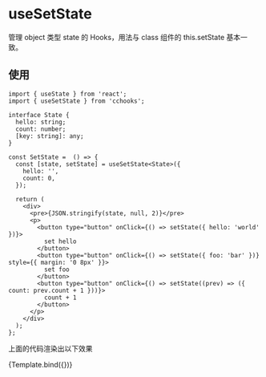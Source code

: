 
<Meta title="Hooks/use-set-state" />



# useSetState

管理 object 类型 state 的 Hooks，用法与 class 组件的 this.setState 基本一致。


## 使用
```tsx
import { useState } from 'react';
import { useSetState } from 'cchooks';

interface State {
  hello: string;
  count: number;
  [key: string]: any;
}

const SetState =  () => {
  const [state, setState] = useSetState<State>({
    hello: '',
    count: 0,
  });

  return (
    <div>
      <pre>{JSON.stringify(state, null, 2)}</pre>
      <p>
        <button type="button" onClick={() => setState({ hello: 'world' })}>
          set hello
        </button>
        <button type="button" onClick={() => setState({ foo: 'bar' })} style={{ margin: '0 8px' }}>
          set foo
        </button>
        <button type="button" onClick={() => setState((prev) => ({ count: prev.count + 1 }))}>
          count + 1
        </button>
      </p>
    </div>
  );
};

```
上面的代码渲染出以下效果




<Canvas>
  <Story 
    name="positive"
    args={{
      status: 'positive',
      label: 'Positive'
  }}>
    {Template.bind({})}
  </Story>
</Canvas>